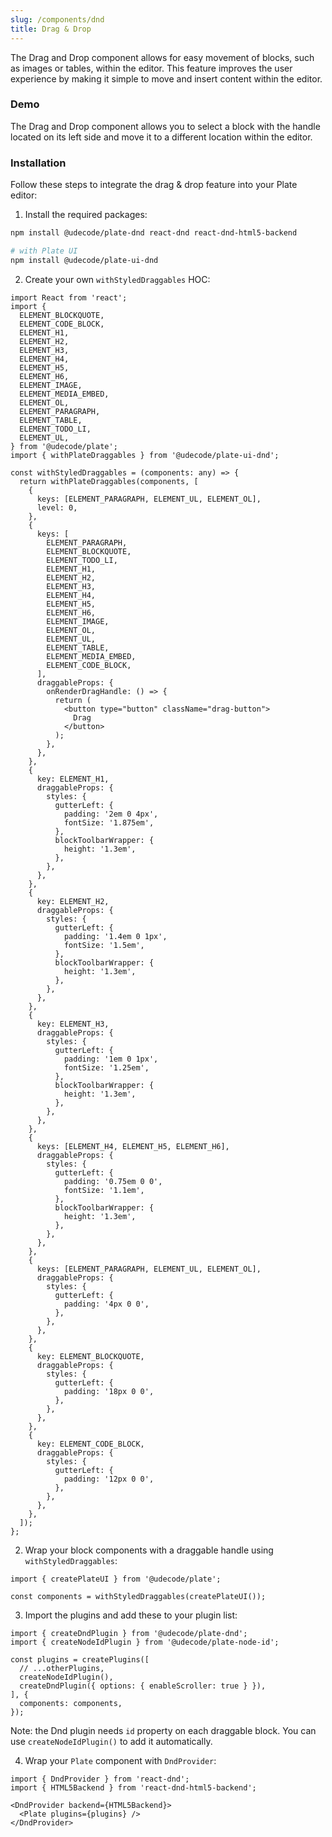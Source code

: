 ```yaml
---
slug: /components/dnd
title: Drag & Drop
---
```


The Drag and Drop component allows for easy movement of blocks, such as images or tables, within the editor.
This feature improves the user experience by making it simple to move and insert content within the editor.

### Demo

The Drag and Drop component allows you to select a block with the handle located on its left side and move it to a different location within the editor.










<DndSandpack />

### Installation

Follow these steps to integrate the drag & drop feature into your Plate editor:


1. Install the required packages:

```bash npm2yarn
npm install @udecode/plate-dnd react-dnd react-dnd-html5-backend

# with Plate UI
npm install @udecode/plate-ui-dnd
```

2. Create your own `withStyledDraggables` HOC:

```tsx
import React from 'react';
import {
  ELEMENT_BLOCKQUOTE,
  ELEMENT_CODE_BLOCK,
  ELEMENT_H1,
  ELEMENT_H2,
  ELEMENT_H3,
  ELEMENT_H4,
  ELEMENT_H5,
  ELEMENT_H6,
  ELEMENT_IMAGE,
  ELEMENT_MEDIA_EMBED,
  ELEMENT_OL,
  ELEMENT_PARAGRAPH,
  ELEMENT_TABLE,
  ELEMENT_TODO_LI,
  ELEMENT_UL,
} from '@udecode/plate';
import { withPlateDraggables } from '@udecode/plate-ui-dnd';

const withStyledDraggables = (components: any) => {
  return withPlateDraggables(components, [
    {
      keys: [ELEMENT_PARAGRAPH, ELEMENT_UL, ELEMENT_OL],
      level: 0,
    },
    {
      keys: [
        ELEMENT_PARAGRAPH,
        ELEMENT_BLOCKQUOTE,
        ELEMENT_TODO_LI,
        ELEMENT_H1,
        ELEMENT_H2,
        ELEMENT_H3,
        ELEMENT_H4,
        ELEMENT_H5,
        ELEMENT_H6,
        ELEMENT_IMAGE,
        ELEMENT_OL,
        ELEMENT_UL,
        ELEMENT_TABLE,
        ELEMENT_MEDIA_EMBED,
        ELEMENT_CODE_BLOCK,
      ],
      draggableProps: {
        onRenderDragHandle: () => {
          return (
            <button type="button" className="drag-button">
              Drag
            </button>
          );
        },
      },
    },
    {
      key: ELEMENT_H1,
      draggableProps: {
        styles: {
          gutterLeft: {
            padding: '2em 0 4px',
            fontSize: '1.875em',
          },
          blockToolbarWrapper: {
            height: '1.3em',
          },
        },
      },
    },
    {
      key: ELEMENT_H2,
      draggableProps: {
        styles: {
          gutterLeft: {
            padding: '1.4em 0 1px',
            fontSize: '1.5em',
          },
          blockToolbarWrapper: {
            height: '1.3em',
          },
        },
      },
    },
    {
      key: ELEMENT_H3,
      draggableProps: {
        styles: {
          gutterLeft: {
            padding: '1em 0 1px',
            fontSize: '1.25em',
          },
          blockToolbarWrapper: {
            height: '1.3em',
          },
        },
      },
    },
    {
      keys: [ELEMENT_H4, ELEMENT_H5, ELEMENT_H6],
      draggableProps: {
        styles: {
          gutterLeft: {
            padding: '0.75em 0 0',
            fontSize: '1.1em',
          },
          blockToolbarWrapper: {
            height: '1.3em',
          },
        },
      },
    },
    {
      keys: [ELEMENT_PARAGRAPH, ELEMENT_UL, ELEMENT_OL],
      draggableProps: {
        styles: {
          gutterLeft: {
            padding: '4px 0 0',
          },
        },
      },
    },
    {
      key: ELEMENT_BLOCKQUOTE,
      draggableProps: {
        styles: {
          gutterLeft: {
            padding: '18px 0 0',
          },
        },
      },
    },
    {
      key: ELEMENT_CODE_BLOCK,
      draggableProps: {
        styles: {
          gutterLeft: {
            padding: '12px 0 0',
          },
        },
      },
    },
  ]);
};
```

2. Wrap your block components with a draggable handle using `withStyledDraggables`:

```tsx
import { createPlateUI } from '@udecode/plate';

const components = withStyledDraggables(createPlateUI());
```

3. Import the plugins and add these to your plugin list:

```tsx
import { createDndPlugin } from '@udecode/plate-dnd';
import { createNodeIdPlugin } from '@udecode/plate-node-id';

const plugins = createPlugins([
  // ...otherPlugins,
  createNodeIdPlugin(),
  createDndPlugin({ options: { enableScroller: true } }),
], {
  components: components,
});
```

Note: the Dnd plugin needs `id` property on each draggable block. You can use `createNodeIdPlugin()` to add it automatically.

4. Wrap your `Plate` component with `DndProvider`:

```tsx
import { DndProvider } from 'react-dnd';
import { HTML5Backend } from 'react-dnd-html5-backend';

<DndProvider backend={HTML5Backend}>
  <Plate plugins={plugins} />
</DndProvider>
```